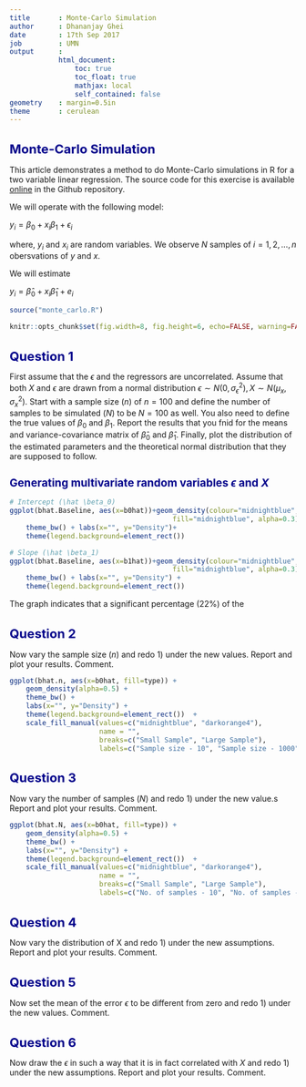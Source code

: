 ```yaml
---
title       : Monte-Carlo Simulation
author      : Dhananjay Ghei
date        : 17th Sep 2017
job         : UMN
output      :
            html_document:
                toc: true
                toc_float: true
                mathjax: local
                self_contained: false
geometry    : margin=0.5in
theme       : cerulean
---
```



<style type="text/css">

body{ /* Normal  */
   font-size: 14px;
}

h1 { /* Header 1 */
 font-size: 22px;
 color: DarkBlue;
}
h2 { /* Header 2 */
   font-size: 19px;
   color: DarkBlue;
}
td{font-size: 11pt;
   padding:0px;
   cellpadding="0";
   cellspacing="0"
}
th {font-size: 11pt;
   height: 20px;
   font-weight: bold;
   text-align: center;
   background-color:
   #ccccff;
}
table{border-spacing:
	0px;
	border-collapse:
	collapse;
}

</style>
								
# Monte-Carlo Simulation

This article demonstrates a method to do Monte-Carlo simulations in R
for a two variable linear regression. The source code for this exercise
is available [online](www.github.com/dhananjayghei/econometrics) in the
Github repository.

We will operate with the following model:

   $y_i = \beta_0 + x_i \beta_1 + \epsilon_i$
   
where, $y_i$ and $x_i$ are random variables. We observe $N$ samples
   of $i=1,2, \dots, n$ obersvations of $y$ and $x$.

We will estimate
   
   $y_i = \hat \beta_0 + x_i \hat \beta_1 + e_i$

```r
source("monte_carlo.R")
```

```r
knitr::opts_chunk$set(fig.width=8, fig.height=6, echo=FALSE, warning=FALSE, message=FALSE)
```
# Question 1
First assume that the $\epsilon$ and the regressors are
uncorrelated. Assume that both $X$ and $\epsilon$ are drawn from a
normal distribution $\epsilon \sim N(0, \sigma_{\epsilon}^2), X \sim
N(\mu_x, \sigma_x^2)$. Start with a sample size ($n$) of
$n=100$ and define the number of samples to be simulated ($N$) to be
$N=100$ as well. You also need to define the true values of $\beta_0$
and $\beta_1$. Report the results that you fnid for the means and
variance-covariance matrix of $\hat \beta_0$ and $\hat
\beta_1$. Finally, plot the distribution of the estimated parameters
and the theoretical normal distribution that they are supposed to
follow. 

## Generating multivariate random variables $\epsilon$ and $X$


```r
# Intercept (\hat \beta_0)
ggplot(bhat.Baseline, aes(x=b0hat))+geom_density(colour="midnightblue",
                                        fill="midnightblue", alpha=0.3) +
    theme_bw() + labs(x="", y="Density")+
    theme(legend.background=element_rect())

# Slope (\hat \beta_1)
ggplot(bhat.Baseline, aes(x=b1hat))+geom_density(colour="midnightblue",
                                        fill="midnightblue", alpha=0.3) +
    theme_bw() + labs(x="", y="Density") +
    theme(legend.background=element_rect()) 
```

The graph indicates that a significant percentage (22%) of the

# Question 2
Now vary the sample size ($n$) and redo 1) under the new
values. Report and plot your results. Comment.
```r
ggplot(bhat.n, aes(x=b0hat, fill=type)) + 
    geom_density(alpha=0.5) +           
    theme_bw() +            
    labs(x="", y="Density") +
    theme(legend.background=element_rect())  +
    scale_fill_manual(values=c("midnightblue", "darkorange4"),
                      name = "",
                      breaks=c("Small Sample", "Large Sample"),
                      labels=c("Sample size - 10", "Sample size - 1000"))
```

# Question 3
Now vary the number of samples ($N$) and redo 1) under the new value.s
Report and plot your results. Comment.

```r
ggplot(bhat.N, aes(x=b0hat, fill=type)) +
    geom_density(alpha=0.5) +
    theme_bw() +
    labs(x="", y="Density") +
    theme(legend.background=element_rect())  +
    scale_fill_manual(values=c("midnightblue", "darkorange4"),
                      name = "",
                      breaks=c("Small Sample", "Large Sample"),
                      labels=c("No. of samples - 10", "No. of samples - 1000"))
```

# Question 4
Now vary the distribution of X and redo 1) under the new
assumptions. Report and plot your results. Comment.

# Question 5
Now set the mean of the error $\epsilon$ to be different from zero and
redo 1) under the new values. Comment.

# Question 6
Now draw the $\epsilon$ in such a way that it is in fact correlated
with $X$ and redo 1) under the new assumptions. Report and plot your
results. Comment.


